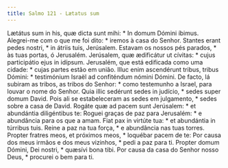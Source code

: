 ```yaml
---
title: Salmo 121 - Lætatus sum
---
```


<div class="grid grid-cols-2 gap-5">
  <span class="text-justify">
    Lætátus sum in his, quæ dicta sunt mihi: * In domum Dómini íbimus.
  </span>
  <span class="text-justify">
    Alegrei-me com o que me foi dito: * iremos à casa do Senhor.
  </span>
  <span class="text-justify">
    Stantes erant pedes nostri, * in átriis tuis, Jerúsalem.
  </span>
  <span class="text-justify">
    Estavam os nossos pés parados, * às tuas portas, ó Jerusalém.
  </span>
  <span class="text-justify">
    Jerúsalem, quæ ædificátur ut cívitas: * cujus participátio ejus in idípsum.
  </span>
  <span class="text-justify">
    Jerusalém, que está edificada como uma cidade: * cujas partes estão em
    união.
  </span>
  <span class="text-justify">
    Illuc enim ascendérunt tribus, tribus Dómini: * testimónium Israël ad
    confiténdum nómini Dómini.
  </span>
  <span class="text-justify">
    De facto, lá subiram as tribos, as tribos do Senhor: * como testemunho a
    Israel, para louvar o nome do Senhor.
  </span>
  <span class="text-justify">
    Quia illic sedérunt sedes in judício, * sedes super domum David.
  </span>
  <span class="text-justify">
    Pois ali se estabeleceram as sedes em julgamento, * sedes sobre a casa de
    David.
  </span>
  <span class="text-justify">
    Rogáte quæ ad pacem sunt Jerúsalem: * et abundántia diligéntibus te:
  </span>
  <span class="text-justify">
    Roguei graças de paz para Jerusalém: * e abundância para os que a amam.
  </span>
  <span class="text-justify">
    Fiat pax in virtúte tua: * et abundántia in túrribus tuis.
  </span>
  <span class="text-justify">
    Reine a paz na tua força, * e abundância nas tuas torres.
  </span>
  <span class="text-justify">
    Propter fratres meos, et próximos meos, * loquébar pacem de te:
  </span>
  <span class="text-justify">
    Por causa dos meus irmãos e dos meus vizinhos, * pedi a paz para ti.
  </span>
  <span class="text-justify">
    Propter domum Dómini, Dei nostri, * quæsívi bona tibi.
  </span>
  <span class="text-justify">
    Por causa da casa do Senhor nosso Deus, * procurei o bem para ti.
  </span>
</div>

